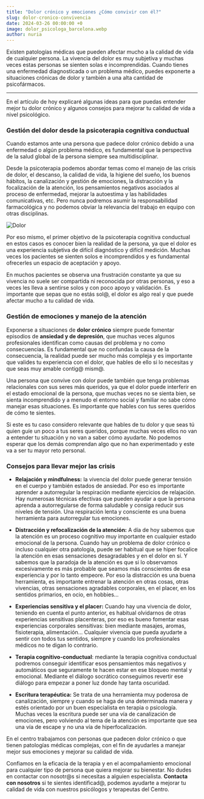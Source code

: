 ```yaml
---
title: "Dolor crónico y emociones ¿Cómo convivir con él?"
slug: dolor-cronico-convivencia
date: 2024-03-26 00:00:00 +0
image: dolor_psicologa_barcelona.webp
author: nuria
---
```


Existen patologías médicas que pueden afectar mucho a la calidad de vida de cualquier persona. La vivencia del dolor es muy subjetiva y muchas veces estas personas se sienten solas e incomprendidas. Cuando tienes una enfermedad diagnosticada o un problema médico, puedes exponerte a situaciones crónicas de dolor y también a una alta cantidad de psicofármacos.

---

En el artículo de hoy explicaré algunas ideas para que puedas entender mejor tu dolor crónico y algunos consejos para mejorar tu calidad de vida a nivel psicológico.

### Gestión del dolor desde la psicoterapia cognitiva conductual

Cuando estamos ante una persona que padece dolor crónico debido a una enfermedad o algún problema médico, es fundamental que la perspectiva de la salud global de la persona siempre sea multidisciplinar.

Desde la psicoterapia podemos abordar temas como el manejo de las crisis de dolor, el descanso, la calidad de vida, la higiene del sueño, los buenos hábitos, la canalización y gestión de emociones, la distracción y la focalización de la atención, los pensamientos negativos asociados al proceso de enfermedad, mejorar la autoestima y las habilidades comunicativas, etc. Pero nunca podremos asumir la responsabilidad farmacológica y no podemos obviar la relevancia del trabajo en equipo con otras disciplinas.

![Dolor](dolor_cronico_psicologa.webp)

Por eso mismo, el primer objetivo de la psicoterapia cognitiva conductual en estos casos es conocer bien la realidad de la persona, ya que el dolor es una experiencia subjetiva de difícil diagnóstico y difícil medición. Muchas veces los pacientes se sienten solos e incomprendidos y es fundamental ofrecerles un espacio de aceptación y apoyo.

En muchos pacientes se observa una frustración constante ya que su vivencia no suele ser compartida ni reconocida por otras personas, y eso a veces les lleva a sentirse solos y con poco apoyo y validación. Es importante que sepas que no estás sol@, el dolor es algo real y que puede afectar mucho a tu calidad de vida.

### Gestión de emociones y manejo de la atención

Exponerse a situaciones de **dolor crónico** siempre puede fomentar episodios de **ansiedad y de depresión**, que muchas veces algunos profesionales identifican como causas del problema y no como consecuencias. Es fundamental que no confundas la causa de la consecuencia, la realidad puede ser mucho más compleja y es importante que valides tu experiencia con el dolor, que hables de ello si lo necesitas y que seas muy amable contig@ mism@.

Una persona que convive con dolor puede también que tenga problemas relacionales con sus seres más queridos, ya que el dolor puede interferir en el estado emocional de la persona, que muchas veces no se sienta bien, se sienta incomprendido y a menudo el entorno social y familiar no sabe cómo manejar esas situaciones. Es importante que hables con tus seres queridos de cómo te sientes.

Si este es tu caso considero relevante que hables de tu dolor y que seas tú quien guíe un poco a tus seres queridos, porque muchas veces ellos no van a entender tu situación y no van a saber cómo ayudarte. No podemos esperar que los demás comprendan algo que no han experimentado y este va a ser tu mayor reto personal.

### Consejos para llevar mejor las crisis

- **Relajación y mindfulness:** la vivencia del dolor puede generar tensión en el cuerpo y también estados de ansiedad. Por eso es importante aprender a autorregular la respiración mediante ejercicios de relajación. Hay numerosas técnicas efectivas que pueden ayudar a que la persona aprenda a autorregularse de forma saludable y consiga reducir sus niveles de tensión. Una respiración lenta y consciente es una buena herramienta para autorregular tus emociones.

- **Distracción y refocalización de la atención:** A día de hoy sabemos que la atención es un proceso cognitivo muy importante en cualquier estado emocional de la persona. Cuando hay un problema de dolor crónico o incluso cualquier otra patología, puede ser habitual que se hiper focalice la atención en esas sensaciones desagradables y en el dolor en sí. Y sabemos que la paradoja de la atención es que si lo observamos excesivamente es más probable que seamos más conscientes de esa experiencia y por lo tanto empeore. Por eso la distracción es una buena herramienta, es importante entrenar la atención en otras cosas, otras vivencias, otras sensaciones agradables corporales, en el placer, en los sentidos primarios, en ocio, en hobbies…

- **Experiencias sensitiva y el placer:** Cuando hay una vivencia de dolor, teniendo en cuenta el punto anterior, es habitual olvidarnos de otras experiencias sensitivas placenteras, por eso es bueno fomentar esas experiencias corporales sensitivas: bien mediante masajes, aromas, fisioterapia, alimentación… Cualquier vivencia que pueda ayudarte a sentir con todos tus sentidos, siempre y cuando los profesionales médicos no te digan lo contrario.

- **Terapia cognitivo-conductual**: mediante la terapia cognitiva conductual podremos conseguir identificar esos pensamientos más negativos y automáticos que seguramente te hacen estar en ese bloqueo mental y emocional. Mediante el diálogo socrático conseguimos revertir ese diálogo para empezar a poner luz donde hay tanta oscuridad.

- **Escritura terapéutica:** Se trata de una herramienta muy poderosa de canalización, siempre y cuando se haga de una determinada manera y estés orientado por un buen especialista en terapia o psicología. Muchas veces la escritura puede ser una vía de canalización de emociones, pero volviendo al tema de la atención es importante que sea una vía de escape y no una vía de hiperfocalización.

En el centro trabajamos con personas que padecen dolor crónico o que tienen patologías médicas complejas, con el fin de ayudarles a manejar mejor sus emociones y mejorar su calidad de vida.

Confiamos en la eficacia de la terapia y en el acompañamiento emocional para cualquier tipo de persona que quiera mejorar su bienestar. No dudes en contactar con nosotr@s si necesitas a alguien especialista. **Contacta con nosotros** si te sientes identificad@, podemos ayudarte a mejorar tu calidad de vida con nuestros psicólogos y terapeutas del Centro.
